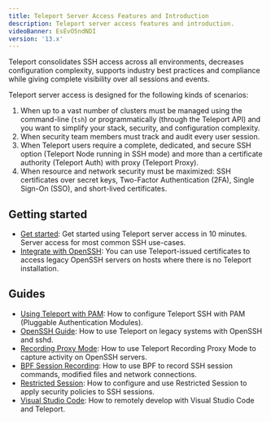 ```yaml
---
title: Teleport Server Access Features and Introduction
description: Teleport server access features and introduction.
videoBanner: EsEvO5ndNDI
version: '13.x'
---
```


Teleport consolidates SSH access across all environments, decreases
configuration complexity, supports industry best practices and compliance while
giving complete visibility over all sessions and events.

Teleport server access is designed for the following kinds of scenarios:

1. When up to a vast number of clusters must be managed using the command-line (`tsh`) or programmatically (through the Teleport API) and you want to simplify your stack, security, and configuration complexity.
2. When security team members must track and audit every user session.
3. When Teleport users require a complete, dedicated, and secure SSH option (Teleport Node running in SSH mode) and more than a certificate authority (Teleport Auth) with proxy (Teleport Proxy).
4. When resource and network security must be maximized: SSH certificates over secret keys, Two-Factor Authentication (2FA), Single Sign-On (SSO), and short-lived certificates.

## Getting started

- [Get started](/ver/13.x/server-access/getting-started): Get started using Teleport server access
  in 10 minutes. Server access for most common SSH use-cases.
- [Integrate with OpenSSH](/ver/13.x/server-access/guides/openssh): You can use Teleport-issued
  certificates to access legacy OpenSSH servers on hosts where there is no
  Teleport installation.

## Guides

- [Using Teleport with PAM](/ver/13.x/server-access/guides/ssh-pam): How to configure Teleport SSH with PAM (Pluggable Authentication Modules).
- [OpenSSH Guide](/ver/13.x/server-access/guides/openssh): How to use Teleport on legacy systems with OpenSSH and sshd.
- [Recording Proxy Mode](/ver/13.x/server-access/guides/recording-proxy-mode): How to use Teleport Recording Proxy Mode to capture activity on OpenSSH servers.
- [BPF Session Recording](/ver/13.x/server-access/guides/bpf-session-recording): How to use BPF to record SSH session commands, modified files and network connections.
- [Restricted Session](/ver/13.x/server-access/guides/restricted-session): How to configure and use Restricted Session to apply security policies to SSH sessions.
- [Visual Studio Code](/ver/13.x/server-access/guides/vscode): How to remotely develop with Visual Studio Code and Teleport.
